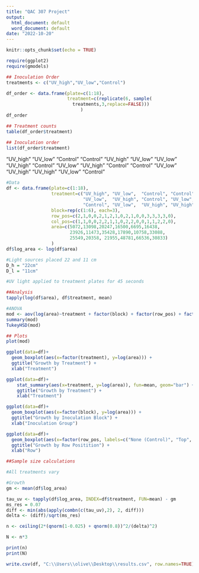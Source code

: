---
title: "QAC 307 Project"
output:
  html_document: default
  word_document: default
date: "2022-10-20"
---

```{r setup, include=FALSE}
knitr::opts_chunk$set(echo = TRUE)
```

```{r}
require(ggplot2)
require(gmodels)

```



```{r}

## Inoculation Order
treatments <- c("UV_high","UV_low","Control")

df_order <- data.frame(plate=c(1:18),
                       treatment=c(replicate(6, sample(
                         treatments,3,replace=FALSE)))
                            )
df_order

## Treatment counts
table(df_order$treatment)

## Inoculation order
list(df_order$treatment)
```

"UV_high" "UV_low"  "Control" "Control" "UV_high" "UV_low"  "UV_low"  "UV_high" "Control" "UV_low"  "UV_high" "Control" "Control" "UV_low"  "UV_high" "UV_high" "UV_low"  "Control"

```{r}
#Data
df <- data.frame(plate=c(1:18),
                 treatment=c("UV_high", "UV_low",  "Control", "Control", "UV_high", "UV_low",  
                             "UV_low",  "UV_high", "Control", "UV_low", "UV_high", "Control", 
                             "Control", "UV_low",  "UV_high", "UV_high", "UV_low",  "Control"),
                 block=rep(c(1:6), each=3), 
                 row_pos=c(2,1,0,0,2,1,2,1,0,2,1,0,0,3,3,3,3,0), 
                 col_pos=c(1,1,0,0,2,2,1,1,0,2,2,0,0,1,1,2,2,0),
                 area=c(5072,13098,20247,16500,6695,16438,
                        23926,11473,35428,17890,10758,33088,
                        25549,20358, 21955,48781,66536,30833)
                 )
df$log_area <- log(df$area)

#Light sources placed 22 and 11 cm
D_h = "22cm"
D_l = "11cm"

#UV light applied to treatment plates for 45 seconds  
```


```{r}
##Analysis
tapply(log(df$area), df$treatment, mean)

#ANOVA
mod <- aov(log(area)~treatment + factor(block) + factor(row_pos) + factor(col_pos), data=df)
summary(mod)
TukeyHSD(mod)


```


```{r}
## Plots
plot(mod)

ggplot(data=df)+
  geom_boxplot(aes(x=factor(treatment), y=log(area))) +
  ggtitle("Growth by Treatment") +
  xlab("Treatment")

ggplot(data=df)+
    stat_summary(aes(x=treatment, y=log(area)), fun=mean, geom="bar") +
    ggtitle("Growth by Treatment") +
    xlab("Treatment")

ggplot(data=df)+
  geom_boxplot(aes(x=factor(block), y=log(area))) +
  ggtitle("Growth by Inoculation Block") +
  xlab("Inoculation Group")

ggplot(data=df)+
  geom_boxplot(aes(x=factor(row_pos, labels=c("None (Control)", "Top", "Middle", "Lower")), y=log(area))) +
  ggtitle("Growth by Row Positition") +
  xlab("Row")
```


```{r}
##Sample size calculations

#All treatments vary

#Growth
gm <- mean(df$log_area)

tau_uv <- tapply(df$log_area, INDEX=df$treatment, FUN=mean) - gm
ms_res = 0.07
diff <- min(abs(apply(combn(c(tau_uv),2), 2, diff)))
delta <- (diff)/sqrt(ms_res)

n <- ceiling(2*(qnorm(1-0.025) + qnorm(0.8))^2/(delta)^2)

N <- n*3

print(n)
print(N)
```

```{r}
write.csv(df, "C:\\Users\\olive\\Desktop\\results.csv", row.names=TRUE)


```

